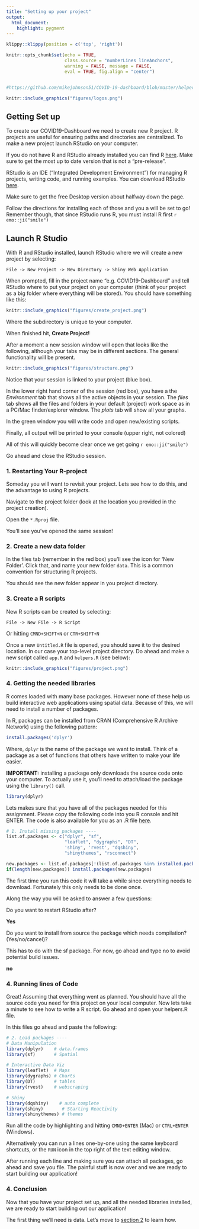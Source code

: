 ```yaml
---
title: "Setting up your project"
output: 
  html_document:
    highlight: pygment
---
```



```r
klippy::klippy(position = c('top', 'right'))
```

```r
knitr::opts_chunk$set(echo = TRUE, 
                      class.source = "numberLines lineAnchors",
                      warning = FALSE, message = FALSE,
                      eval = TRUE, fig.align = "center")


#https://github.com/mikejohnson51/COVID-19-dashboard/blob/master/helpers.R
```

```r
knitr::include_graphics("figures/logos.png")
```

## Getting Set up

To create our COVID19-Dashboard we need to create new R project. R projects are useful for ensuring paths and directories are centralized. To make a new project launch RStudio on your computer. 

If you do not have R and RStudio already installed you can find R [here](https://www.r-project.org/). Make sure to get the most up to date version that is not a "pre-release".

RStudio is an IDE ("Integrated Development Environment") for managing R projects, writing code, and running examples. You can download RStudio [here](https://rstudio.com/products/rstudio/#Desktop). 

Make sure to get the free Desktop version about halfway down the page.

Follow the directions for installing each of those and you a will be set to go! Remember though, that since RStudio runs R, you must install R first `r emo::ji("smile")`

## Launch R Studio

With R and RStudio installed, launch RStudio where we will create a new project by selecting:

`File -> New Project -> New Directory -> Shiny Web Application`

When prompted, fill in the project name "e.g. COVID19-Dashboard" and tell RStudio where to put your project on your computer (think of your project as a big folder where everything will be stored). You should have something like this:

```r
knitr::include_graphics("figures/create_project.png")
```

Where the subdirectory is unique to your computer.

When finished hit, **Create Project!**

After a moment a new session window will open that looks like the following, although your tabs may be in different sections. The general functionality will be present.

```r
knitr::include_graphics("figures/structure.png")
```

Notice that your session is linked to your project (blue box). 

In the lower right hand corner of the session (red box), you have a the *Environment* tab that shows all the active objects in your session. The *files* tab shows all the files and folders in your default (project) work space as in a PC/Mac finder/explorer window.  The *plots* tab will show all your graphs. 

In the green window you will write code and open new/existing scripts.

Finally, all output will be printed to your console (upper right, not colored)

All of this will quickly become clear once we get going `r emo::ji("smile")`

Go ahead and close the RStudio session. 

### 1. Restarting Your R-project

Someday you will want to revisit your project. Lets see how to do this, and the advantage to using R projects.

Navigate to the project folder (look at the location you provided in the project creation).

Open the `*.Rproj` file.

You'll see you've opened the same session! 

### 2. Create a new data folder

In the files tab (remember in the red box) you'll see the icon for 'New Folder'. Click that, and name your new folder `data`. This is a common convention for structuring R projects.

You should see the new folder appear in you project directory.

### 3. Create a R scripts

New R scripts can be created by selecting:

`File -> New File -> R Script`

Or hitting `CMND+SHIFT+N` or `CTR+SHIFT+N`

Once a new `Untitled.R` file is opened, you should save it to the desired location. In our case your top-level project directory. Do ahead and make a new script called `app.R` and `helpers.R` (see below):

```r
knitr::include_graphics("figures/project.png")
```


### 4. Getting the needed libraries

R comes loaded with many base packages. However none of these help us build interactive web applications using spatial data. Because of this, we will need to install a number of packages.

In R, packages can be installed from CRAN (Comprehensive R Archive Network) using the following pattern:

```r
install.packages('dplyr')
```

Where, `dplyr` is the name of the package we want to install. Think of a package as a set of functions that others have written to make your life easier. 

**IMPORTANT:**  installing a package only downloads the source code onto your computer. To actually use it, you'll need to attach/load the package using the `library()` call.

```r
library(dplyr)
```

Lets makes sure that you have all of the packages needed for this assignment. Please copy the following code into you R console and hit ENTER.
The code is also available for you as an .R file [here](https://github.com/mikejohnson51/COVID-19-dashboard/blob/master/scripts/installs.R).

```r
# 1. Install missing packages ----
list.of.packages <- c("dplyr", "sf", 
                      "leaflet", "dygraphs", "DT", 
                      'shiny', 'rvest', "dqshiny", 
                      "shinythemes", "rsconnect")

new.packages <- list.of.packages[!(list.of.packages %in% installed.packages()[,"Package"])]
if(length(new.packages)) install.packages(new.packages)
```

The first time you run this code it will take a while since everything needs to download. Fortunately this only needs to be done once.

Along the way you will be asked to answer a few questions:

Do you want to restart RStudio after?

**Yes**

Do you want to install from source the package which needs compilation? (Yes/no/cancel)?

This has to do with the sf package. For now, go ahead and type no to avoid potential build issues.

**no**

### 4. Running lines of Code

Great! Assuming that everything went as planned. You should have all the source code you need for this project on your local computer. Now lets take a minute to see how to write a R script. Go ahead and open your helpers.R file.

In this files go ahead and paste the following:

```r
# 2. Load packages ----
# Data Manipulation
library(dplyr)    # data.frames
library(sf)       # Spatial

# Interactive Data Viz
library(leaflet)  # Maps
library(dygraphs) # Charts
library(DT)       # tables
library(rvest)    # webscraping

# Shiny
library(dqshiny)    # auto complete
library(shiny)       # Starting Reactivity
library(shinythemes) # themes
```

Run all the code by highlighting and hitting `CMND+ENTER` (Mac) or `CTRL+ENTER` (Windows).

Alternatively you can run a lines one-by-one using the same keyboard shortcuts, or the `RUN` icon in the top right of the text editing window.

After running each line and making sure you can attach all packages, go ahead and save you file. The painful stuff is now over and we are ready to start building our application!

### 4. Conclusion

Now that you have your project set up, and all the needed libraries installed, we are ready to start building out our application!

The first thing we'll need is data. Let's move to [section 2](01_getting_data.html) to learn how.

